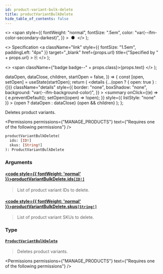 ```yaml
---
id: product-variant-bulk-delete
title: productVariantBulkDelete
hide_table_of_contents: false
---
```


  <>
    <span
      style={{
        fontWeight: "normal",
        fontSize: ".5em",
        color: "var(--ifm-color-secondary-darkest)",
      }}
    >
      &nbsp;●&nbsp;
    </span>
  </>
);

  <>
    Specification
    <a
      className="link"
      style={{ fontSize: "1.5em", paddingLeft: "4px" }}
      target="\_blank"
      href={props.url}
      title={"Specified by " + props.url}
    >
      ⎘
    </a>
  </>
);

  <>
    <span className={"badge badge--" + props.class}>{props.text}</span>
  </>
);


  dataOpen,
  dataClose,
  children,
  startOpen = false,
}) => {
  const [open, setOpen] = useState(startOpen);
  return (
    <details
      {...(open ? { open: true } : {})}
      className="details"
      style={{
        border: "none",
        boxShadow: "none",
        background: "var(--ifm-background-color)",
      }}
    >
      <summary
        onClick={(e) => {
          e.preventDefault();
          setOpen((open) => !open);
        }}
        style={{ listStyle: "none" }}
      >
        {open ? dataOpen : dataClose}
      </summary>
      {open && children}
    </details>
  );
};

Deletes product variants.

<Permissions
  permissions={"MANAGE_PRODUCTS"}
  text={"Requires one of the following permissions"}
/>

```graphql
productVariantBulkDelete(
  ids: [ID!]
  skus: [String!]
): ProductVariantBulkDelete
```

### Arguments

#### [<code style={{ fontWeight: 'normal' }}>productVariantBulkDelete.<b>ids</b></code>](#)<Bullet />[`[ID!]`](../../../api-reference/miscellaneous/scalars/id) <Badge class="secondary" text="list"/> <Badge class="secondary" text="scalar"/>

> List of product variant IDs to delete.

#### [<code style={{ fontWeight: 'normal' }}>productVariantBulkDelete.<b>skus</b></code>](#)<Bullet />[`[String!]`](../../../api-reference/miscellaneous/scalars/string) <Badge class="secondary" text="list"/> <Badge class="secondary" text="scalar"/>

> List of product variant SKUs to delete.
>
> <Badge text="Added in Saleor 3.8" class="secondary margin-bottom--sm" />

### Type

#### [`ProductVariantBulkDelete`](../../../api-reference/products/objects/product-variant-bulk-delete) <Badge class="secondary" text="object"/>

> Deletes product variants.

<Permissions
  permissions={"MANAGE_PRODUCTS"}
  text={"Requires one of the following permissions"}
/>

